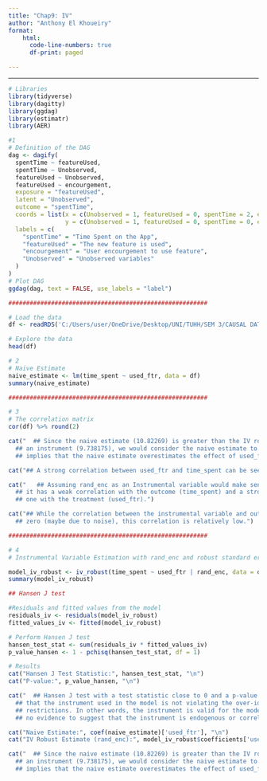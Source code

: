 ```yaml
---
title: "Chap9: IV"
author: "Anthony El Khoueiry"
format: 
    html:
      code-line-numbers: true
      df-print: paged

---
```

----


```r
# Libraries
library(tidyverse)
library(dagitty)
library(ggdag)
library(estimatr)
library(AER)

#1
# Definition of the DAG
dag <- dagify(
  spentTime ~ featureUsed,
  spentTime ~ Unobserved,
  featureUsed ~ Unobserved,
  featureUsed ~ encourgement,
  exposure = "featureUsed",
  latent = "Unobserved",
  outcome = "spentTime",
  coords = list(x = c(Unobserved = 1, featureUsed = 0, spentTime = 2, encourgement = -1),
                y = c(Unobserved = 1, featureUsed = 0, spentTime = 0, encourgement = 0)),
  labels = c(
    "spentTime" = "Time Spent on the App",
    "featureUsed" = "The new feature is used",
    "encourgement" = "User encourgement to use feature",
    "Unobserved" = "Unobserved variables"
  )
)
# Plot DAG
ggdag(dag, text = FALSE, use_labels = "label")

########################################################

# Load the data
df <- readRDS('C:/Users/user/OneDrive/Desktop/UNI/TUHH/SEM 3/CAUSAL DATA SC/RDS/rand_enc.rds')

# Explore the data
head(df)

# 2
# Naive Estimate
naive_estimate <- lm(time_spent ~ used_ftr, data = df)
summary(naive_estimate)

########################################################

# 3
# The correlation matrix
cor(df) %>% round(2)

cat("  ## Since the naive estimate (10.82269) is greater than the IV robust estimate using rand_enc as 
  ## an instrument (9.738175), we would consider the naive estimate to have an upward bias. This 
  ## implies that the naive estimate overestimates the effect of used_ftr on time_spent.")

cat("## A strong correlation between used_ftr and time_spent can be seen.")

cat("   ## Assuming rand_enc as an Instrumental variable would make sense because
  ## it has a weak correlation with the outcome (time_spent) and a stronger
  ## one with the treatment (used_ftr).")

cat("## While the correlation between the instrumental variable and outcome is not 
  ## zero (maybe due to noise), this correlation is relatively low.")

########################################################

# 4
# Instrumental Variable Estimation with rand_enc and robust standard errors

model_iv_robust <- iv_robust(time_spent ~ used_ftr | rand_enc, data = df)
summary(model_iv_robust)

## Hansen J test

#Residuals and fitted values from the model
residuals_iv <- residuals(model_iv_robust)
fitted_values_iv <- fitted(model_iv_robust)

# Perform Hansen J test
hansen_test_stat <- sum(residuals_iv * fitted_values_iv)
p_value_hansen <- 1 - pchisq(hansen_test_stat, df = 1)

# Results
cat("Hansen J Test Statistic:", hansen_test_stat, "\n")
cat("P-value:", p_value_hansen, "\n")

cat("  ## Hansen J test with a test statistic close to 0 and a p-value close to 1 indicates
  ## that the instrument used in the model is not violating the over-identifying
  ## restrictions. In other words, the instrument is valid for the model, and there is 
  ## no evidence to suggest that the instrument is endogenous or correlated with the error term.") 

cat("Naive Estimate:", coef(naive_estimate)['used_ftr'], "\n")
cat("IV Robust Estimate (rand_enc):", model_iv_robust$coefficients['used_ftr'], "\n")

cat("  ## Since the naive estimate (10.82269) is greater than the IV robust estimate using rand_enc as
  ## an instrument (9.738175), we would consider the naive estimate to have an upward bias. This 
  ## implies that the naive estimate overestimates the effect of used_ftr on time_spent.")

```